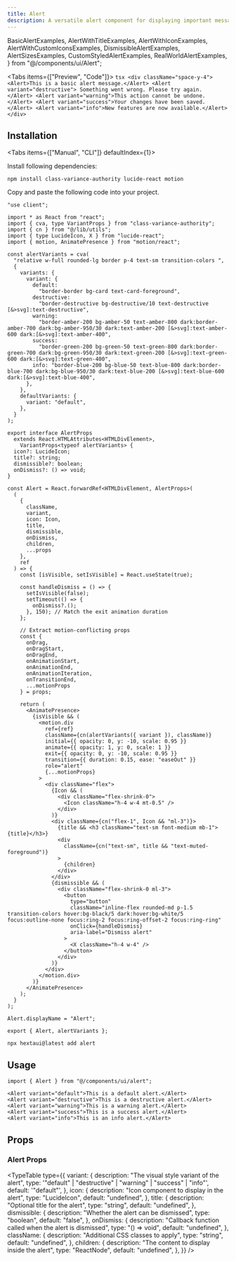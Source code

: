 ```yaml
---
title: Alert
description: A versatile alert component for displaying important messages, notifications, and status updates.
---
```




  BasicAlertExamples,
  AlertWithTitleExamples,
  AlertWithIconExamples,
  AlertWithCustomIconsExamples,
  DismissibleAlertExamples,
  AlertSizesExamples,
  CustomStyledAlertExamples,
  RealWorldAlertExamples,
} from "@/components/ui/Alert";

<Tabs items={["Preview", "Code"]}>
  <Tab value="Preview">
    <PreviewContainer>
      <BasicAlertExamples />
    </PreviewContainer>
  </Tab>
  <Tab value="Code">
    ```tsx
    <div className="space-y-4">
      <Alert>This is a basic alert message.</Alert>
      <Alert variant="destructive">
        Something went wrong. Please try again.
      </Alert>
      <Alert variant="warning">This action cannot be undone.</Alert>
      <Alert variant="success">Your changes have been saved.</Alert>
      <Alert variant="info">New features are now available.</Alert>
    </div>
    ```
  </Tab>
</Tabs>

## Installation

<Tabs items={["Manual", "CLI"]} defaultIndex={1}>
<Tab value="Manual">

Install following dependencies:

```package-install
npm install class-variance-authority lucide-react motion
```

Copy and paste the following code into your project.

```tsx title="components/ui/alert.tsx"
"use client";

import * as React from "react";
import { cva, type VariantProps } from "class-variance-authority";
import { cn } from "@/lib/utils";
import { type LucideIcon, X } from "lucide-react";
import { motion, AnimatePresence } from "motion/react";

const alertVariants = cva(
  "relative w-full rounded-lg border p-4 text-sm transition-colors ",
  {
    variants: {
      variant: {
        default:
          "border-border bg-card text-card-foreground",
        destructive:
          "border-destructive bg-destructive/10 text-destructive [&>svg]:text-destructive",
        warning:
          "border-amber-200 bg-amber-50 text-amber-800 dark:border-amber-700 dark:bg-amber-950/30 dark:text-amber-200 [&>svg]:text-amber-600 dark:[&>svg]:text-amber-400",
        success:
          "border-green-200 bg-green-50 text-green-800 dark:border-green-700 dark:bg-green-950/30 dark:text-green-200 [&>svg]:text-green-600 dark:[&>svg]:text-green-400",
        info: "border-blue-200 bg-blue-50 text-blue-800 dark:border-blue-700 dark:bg-blue-950/30 dark:text-blue-200 [&>svg]:text-blue-600 dark:[&>svg]:text-blue-400",
      },
    },
    defaultVariants: {
      variant: "default",
    },
  }
);

export interface AlertProps
  extends React.HTMLAttributes<HTMLDivElement>,
    VariantProps<typeof alertVariants> {
  icon?: LucideIcon;
  title?: string;
  dismissible?: boolean;
  onDismiss?: () => void;
}

const Alert = React.forwardRef<HTMLDivElement, AlertProps>(
  (
    {
      className,
      variant,
      icon: Icon,
      title,
      dismissible,
      onDismiss,
      children,
      ...props
    },
    ref
  ) => {
    const [isVisible, setIsVisible] = React.useState(true);

    const handleDismiss = () => {
      setIsVisible(false);
      setTimeout(() => {
        onDismiss?.();
      }, 150); // Match the exit animation duration
    };

    // Extract motion-conflicting props
    const {
      onDrag,
      onDragStart,
      onDragEnd,
      onAnimationStart,
      onAnimationEnd,
      onAnimationIteration,
      onTransitionEnd,
      ...motionProps
    } = props;

    return (
      <AnimatePresence>
        {isVisible && (
          <motion.div
            ref={ref}
            className={cn(alertVariants({ variant }), className)}
            initial={{ opacity: 0, y: -10, scale: 0.95 }}
            animate={{ opacity: 1, y: 0, scale: 1 }}
            exit={{ opacity: 0, y: -10, scale: 0.95 }}
            transition={{ duration: 0.15, ease: "easeOut" }}
            role="alert"
            {...motionProps}
          >
            <div className="flex">
              {Icon && (
                <div className="flex-shrink-0">
                  <Icon className="h-4 w-4 mt-0.5" />
                </div>
              )}
              <div className={cn("flex-1", Icon && "ml-3")}>
                {title && <h3 className="text-sm font-medium mb-1">{title}</h3>}
                <div
                  className={cn("text-sm", title && "text-muted-foreground")}
                >
                  {children}
                </div>
              </div>
              {dismissible && (
                <div className="flex-shrink-0 ml-3">
                  <button
                    type="button"
                    className="inline-flex rounded-md p-1.5 transition-colors hover:bg-black/5 dark:hover:bg-white/5 focus:outline-none focus:ring-2 focus:ring-offset-2 focus:ring-ring"
                    onClick={handleDismiss}
                    aria-label="Dismiss alert"
                  >
                    <X className="h-4 w-4" />
                  </button>
                </div>
              )}
            </div>
          </motion.div>
        )}
      </AnimatePresence>
    );
  }
);

Alert.displayName = "Alert";

export { Alert, alertVariants };
```

</Tab>
<Tab value="CLI">

```package-install
npx hextaui@latest add alert
```

</Tab>
</Tabs>

## Usage

```tsx
import { Alert } from "@/components/ui/alert";
```

```tsx
<Alert variant="default">This is a default alert.</Alert>
<Alert variant="destructive">This is a destructive alert.</Alert>
<Alert variant="warning">This is a warning alert.</Alert>
<Alert variant="success">This is a success alert.</Alert>
<Alert variant="info">This is an info alert.</Alert>
```

## Props

### Alert Props

<TypeTable
  type={{
    variant: {
      description: "The visual style variant of the alert",
      type: '"default" | "destructive" | "warning" | "success" | "info"',
      default: '"default"',
    },
    icon: {
      description: "Icon component to display in the alert",
      type: "LucideIcon",
      default: "undefined",
    },
    title: {
      description: "Optional title for the alert",
      type: "string",
      default: "undefined",
    },
    dismissible: {
      description: "Whether the alert can be dismissed",
      type: "boolean",
      default: "false",
    },
    onDismiss: {
      description: "Callback function called when the alert is dismissed",
      type: "() => void",
      default: "undefined",
    },
    className: {
      description: "Additional CSS classes to apply",
      type: "string",
      default: "undefined",
    },
    children: {
      description: "The content to display inside the alert",
      type: "ReactNode",
      default: "undefined",    },
  }}
/>
